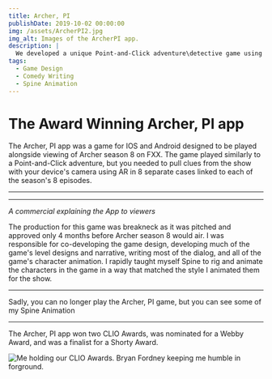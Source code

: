 ```yaml
---
title: Archer, PI
publishDate: 2019-10-02 00:00:00
img: /assets/ArcherPI2.jpg
img_alt: Images of the ArcherPI app.
description: |
  We developed a unique Point-and-Click adventure\detective game using AR technology to grab game items directly from the television show.
tags:
  - Game Design
  - Comedy Writing
  - Spine Animation
---
```



# The Award Winning Archer, PI app

The Archer, PI app was a game for IOS and Android designed to be played alongside viewing of Archer season 8 on FXX. The game played similarly to a Point-and-Click adventure, but you needed to pull clues from the show with your device's camera using AR in 8 separate cases linked to each of the season's 8 episodes.

---
<YouTube id="(https://www.youtube.com/watch?v=Bpf4G_nJoHU" />

---

*A commercial explaining the App to viewers*


The production for this game was breakneck as it was pitched and approved only 4 months before Archer season 8 would air. I was responsible for co-developing the game design, developing much of the game's level designs and narrative, writing most of the dialog, and all of the game's character animation. I rapidly taught myself Spine to rig and animate the characters in the game in a way that matched the style I animated them for the show. 

***
Sadly, you can no longer play the Archer, PI game, but you can see some of my Spine Animation
<YouTube id="https://youtu.be/5C4Nl2bgyNU" />
***

The Archer, PI app won two CLIO Awards, was nominated for a Webby Award, and was a finalist for a Shorty Award.

![Me holding our CLIO Awards. Bryan Fordney keeping me humble in forground.](/assets/clio.jpg)